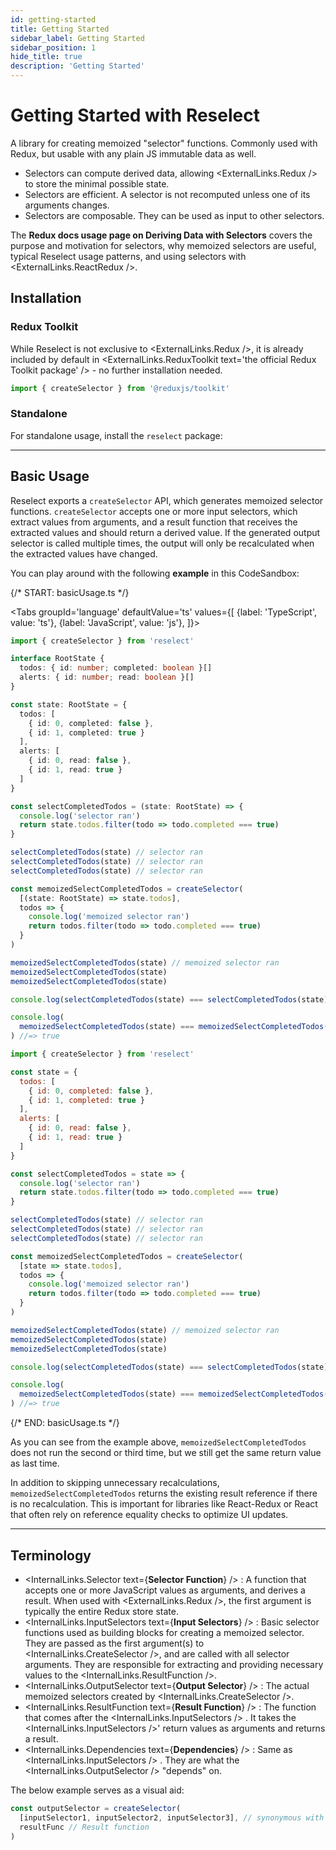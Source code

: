 ```yaml
---
id: getting-started
title: Getting Started
sidebar_label: Getting Started
sidebar_position: 1
hide_title: true
description: 'Getting Started'
---
```



# Getting Started with Reselect

A library for creating memoized "selector" functions. Commonly used with Redux, but usable with any plain JS immutable data as well.

- Selectors can compute derived data, allowing <ExternalLinks.Redux /> to store the minimal possible state.
- Selectors are efficient. A selector is not recomputed unless one of its arguments changes.
- Selectors are composable. They can be used as input to other selectors.

The **Redux docs usage page on <Link to="https://redux.js.org/usage/deriving-data-selectors">Deriving Data with Selectors</Link>** covers the purpose and motivation for selectors, why memoized selectors are useful, typical Reselect usage patterns, and using selectors with <ExternalLinks.ReactRedux />.

## Installation

### Redux Toolkit

While Reselect is not exclusive to <ExternalLinks.Redux />, it is already included by default in <ExternalLinks.ReduxToolkit text='the official Redux Toolkit package' /> - no further installation needed.

```ts
import { createSelector } from '@reduxjs/toolkit'
```

### Standalone

For standalone usage, install the `reselect` package:

<PackageTabs />

---

## Basic Usage

Reselect exports a `createSelector` API, which generates memoized selector functions. `createSelector` accepts one or more input selectors, which extract values from arguments, and a result function that receives the extracted values and should return a derived value. If the generated output selector is called multiple times, the output will only be recalculated when the extracted values have changed.

You can play around with the following **example** in <Link to='https://codesandbox.io/s/reselect-example-g3k9gf?file=/src/index.js'>this CodeSandbox</Link>:

{/* START: basicUsage.ts */}

<Tabs
  groupId='language'
  defaultValue='ts'
  values={[
    {label: 'TypeScript', value: 'ts'},
    {label: 'JavaScript', value: 'js'},
  ]}>
  <TabItem value='ts'>

```ts title="basicUsage.ts"
import { createSelector } from 'reselect'

interface RootState {
  todos: { id: number; completed: boolean }[]
  alerts: { id: number; read: boolean }[]
}

const state: RootState = {
  todos: [
    { id: 0, completed: false },
    { id: 1, completed: true }
  ],
  alerts: [
    { id: 0, read: false },
    { id: 1, read: true }
  ]
}

const selectCompletedTodos = (state: RootState) => {
  console.log('selector ran')
  return state.todos.filter(todo => todo.completed === true)
}

selectCompletedTodos(state) // selector ran
selectCompletedTodos(state) // selector ran
selectCompletedTodos(state) // selector ran

const memoizedSelectCompletedTodos = createSelector(
  [(state: RootState) => state.todos],
  todos => {
    console.log('memoized selector ran')
    return todos.filter(todo => todo.completed === true)
  }
)

memoizedSelectCompletedTodos(state) // memoized selector ran
memoizedSelectCompletedTodos(state)
memoizedSelectCompletedTodos(state)

console.log(selectCompletedTodos(state) === selectCompletedTodos(state)) //=> false

console.log(
  memoizedSelectCompletedTodos(state) === memoizedSelectCompletedTodos(state)
) //=> true
```

  </TabItem>
  <TabItem value='js'>

```js title="basicUsage.js"
import { createSelector } from 'reselect'

const state = {
  todos: [
    { id: 0, completed: false },
    { id: 1, completed: true }
  ],
  alerts: [
    { id: 0, read: false },
    { id: 1, read: true }
  ]
}

const selectCompletedTodos = state => {
  console.log('selector ran')
  return state.todos.filter(todo => todo.completed === true)
}

selectCompletedTodos(state) // selector ran
selectCompletedTodos(state) // selector ran
selectCompletedTodos(state) // selector ran

const memoizedSelectCompletedTodos = createSelector(
  [state => state.todos],
  todos => {
    console.log('memoized selector ran')
    return todos.filter(todo => todo.completed === true)
  }
)

memoizedSelectCompletedTodos(state) // memoized selector ran
memoizedSelectCompletedTodos(state)
memoizedSelectCompletedTodos(state)

console.log(selectCompletedTodos(state) === selectCompletedTodos(state)) //=> false

console.log(
  memoizedSelectCompletedTodos(state) === memoizedSelectCompletedTodos(state)
) //=> true
```

  </TabItem>
</Tabs>

{/* END: basicUsage.ts */}

As you can see from the example above, `memoizedSelectCompletedTodos` does not run the second or third time, but we still get the same return value as last time.

In addition to skipping unnecessary recalculations, `memoizedSelectCompletedTodos` returns the existing result reference if there is no recalculation. This is important for libraries like React-Redux or React that often rely on reference equality checks to optimize UI updates.

---

## Terminology

- <InternalLinks.Selector text={<b>Selector Function</b>} />
  : A function that accepts one or more JavaScript values as arguments, and derives
  a result. When used with <ExternalLinks.Redux />, the first argument is typically
  the entire Redux store state.
- <InternalLinks.InputSelectors text={<b>Input Selectors</b>} />
  : Basic selector functions used as building blocks for creating a memoized selector.
  They are passed as the first argument(s) to <InternalLinks.CreateSelector />, and
  are called with all selector arguments. They are responsible for extracting and
  providing necessary values to the <InternalLinks.ResultFunction />.
- <InternalLinks.OutputSelector text={<b>Output Selector</b>} />
  : The actual memoized selectors created by <InternalLinks.CreateSelector />.
- <InternalLinks.ResultFunction text={<b>Result Function</b>} />
  : The function that comes after the <InternalLinks.InputSelectors />
  . It takes the <InternalLinks.InputSelectors />' return values as arguments
  and returns a result.
- <InternalLinks.Dependencies text={<b>Dependencies</b>} />
  : Same as <InternalLinks.InputSelectors />
  . They are what the <InternalLinks.OutputSelector /> "depends" on.

The below example serves as a visual aid:

```ts
const outputSelector = createSelector(
  [inputSelector1, inputSelector2, inputSelector3], // synonymous with `dependencies`.
  resultFunc // Result function
)
```
